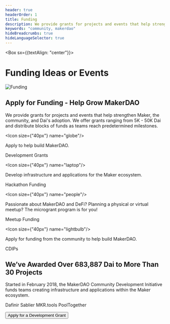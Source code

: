 ```yaml
---
header: true
headerOrder: 1
title: Funding
description: We provide grants for projects and events that help strengthen Maker, the community, and the adoption of Dai.
keywords: "community, makerdao"
hideBreadcrumbs: true
hideLanguageSelector: true
---
```


<Box sx={{textAlign: "center"}}>

# Funding Ideas or Events

<!-- <StatusBanner warning> Development Grants funding is currently closed </StatusBanner> -->

![Funding](/images/illus_funding.png)

</Box>

## Apply for Funding - Help Grow MakerDAO

We provide grants for projects and events that help strengthen Maker, the community, and Dai's adoption. We offer grants ranging from 5K - 50K Dai and distribute blocks of funds as teams reach predetermined milestones.

<Tout>

<Box>

<Chocolate>

<Box>

<Icon size={"40px"} name="globe"/>

Apply to help build MakerDAO.

<Link to="/funding/development-grants/">Development Grants</Link>

</Box>

<Box>

<Icon size={"40px"} name="laptop"/>

Develop infrastructure and applications for the Maker ecosystem.

<Link to="/funding/hackathon-funding/">Hackathon Funding</Link>

</Box>

<Box>

<Icon size={"40px"} name="people"/>

Passionate about MakerDAO and DeFi? Planning a physical or virtual meetup? The microgrant program is for you!

<Link to="/funding/meetup-funding/">Meetup Funding</Link>

</Box>

<Box>

<Icon size={"40px"} name="lightbulb"/>

Apply for funding from the community to help build MakerDAO.

<Link to="/funding/community-projects/">CDIPs</Link>

</Box>

</Chocolate>

</Box>

</Tout>

<InfoBlock>

<Box>

## We’ve Awarded Over 683,887 Dai to More Than 30 Projects

Started in February 2018, the MakerDAO Community Development Initiative funds teams creating infrastructure and applications within the Maker ecosystem.

</Box>

<Box>

<List>

<Link to="https://dafnir.com/">Dafinir</Link>

<Link to="https://sablier.app/">Sablier</Link>

<Link to="https://mkr.tools/">MKR.tools</Link>

<Link to="https://www.pooltogether.us/">PoolTogether</Link>

</List>

</Box>

</InfoBlock>

<Aligner center>

<Button to="/funding/development-grants/">Apply for a Development Grant</Button>

</Aligner>
